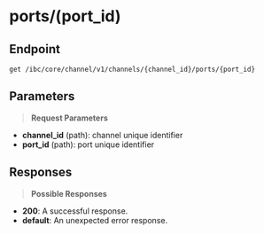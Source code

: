 # ports/(port_id)

## Endpoint
```http
get /ibc/core/channel/v1/channels/{channel_id}/ports/{port_id}
```

## Parameters
> **Request Parameters**

- **channel_id** (path): channel unique identifier
- **port_id** (path): port unique identifier

## Responses
> **Possible Responses**

- **200**: A successful response.
- **default**: An unexpected error response.

